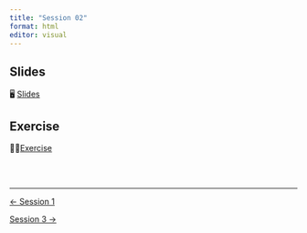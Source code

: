 ```yaml
---
title: "Session 02"
format: html
editor: visual
---
```


::: callout-important
:::

## Slides

🖥️ [Slides](slides.html)

## Exercise

💪🏻[Exercise](exercise.html)

<br><br>

::: {style="font-size: 0.875em;"}
:::

------------------------------------------------------------------------

::::: {.d-flex .justify-content-between .border-top .pt-4 .mt-4}
<div>

[← Session 1](../session_01/index.qmd){.btn .btn-outline-primary}

</div>

<div>

[Session 3 →](../session_03/index.qmd){.btn .btn-outline-primary}

</div>
:::::
